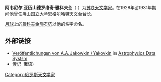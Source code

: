 '''阿韦尼尔·亚历山德罗维奇·雅科夫金'''（{{lang-ru|Авенир Александрович Яковкин}} {{bd|1887年||1974年}}）为[[苏联|苏联]][[天文学家|天文学家]]。在1928年至1931年期间他曾任[[喀山联邦大学|喀山国立大学]]恩格尔哈特天文台台长。

[[月球|月球]]上的[[雅科夫金陨石坑|雅科夫金陨石坑]]以他的名字命名。

==外部链接==
* [http://adsabs.harvard.edu/cgi-bin/nph-abs_connect?db_key=AST&db_key=PRE&qform=AST&arxiv_sel=astro-ph&arxiv_sel=cond-mat&arxiv_sel=cs&arxiv_sel=gr-qc&arxiv_sel=hep-ex&arxiv_sel=hep-lat&arxiv_sel=hep-ph&arxiv_sel=hep-th&arxiv_sel=math&arxiv_sel=math-ph&arxiv_sel=nlin&arxiv_sel=nucl-ex&arxiv_sel=nucl-th&arxiv_sel=physics&arxiv_sel=quant-ph&arxiv_sel=q-bio&sim_query=YES&ned_query=YES&adsobj_query=YES&aut_logic=OR&obj_logic=OR&author=Jakowkin%0D%0AYakovkin%2C+A.+A.&object=&start_mon=&start_year=&end_mon=&end_year=&ttl_logic=OR&title=&txt_logic=OR&text=&nr_to_return=200&start_nr=1&jou_pick=ALL&ref_stems=&data_and=ALL&group_and=ALL&start_entry_day=&start_entry_mon=&start_entry_year=&end_entry_day=&end_entry_mon=&end_entry_year=&min_score=&sort=SCORE&data_type=SHORT&aut_syn=YES&ttl_syn=YES&txt_syn=YES&aut_wt=1.0&obj_wt=1.0&ttl_wt=0.3&txt_wt=3.0&aut_wgt=YES&obj_wgt=YES&ttl_wgt=YES&txt_wgt=YES&ttl_sco=YES&txt_sco=YES&version=1 Veröffentlichungen von A.A. Jakowkin / Yakovkin] {{Wayback|url=http://adsabs.harvard.edu/cgi-bin/nph-abs_connect?db_key=AST&db_key=PRE&qform=AST&arxiv_sel=astro-ph&arxiv_sel=cond-mat&arxiv_sel=cs&arxiv_sel=gr-qc&arxiv_sel=hep-ex&arxiv_sel=hep-lat&arxiv_sel=hep-ph&arxiv_sel=hep-th&arxiv_sel=math&arxiv_sel=math-ph&arxiv_sel=nlin&arxiv_sel=nucl-ex&arxiv_sel=nucl-th&arxiv_sel=physics&arxiv_sel=quant-ph&arxiv_sel=q-bio&sim_query=YES&ned_query=YES&adsobj_query=YES&aut_logic=OR&obj_logic=OR&author=Jakowkin%0D%0AYakovkin%2C+A.+A.&object=&start_mon=&start_year=&end_mon=&end_year=&ttl_logic=OR&title=&txt_logic=OR&text=&nr_to_return=200&start_nr=1&jou_pick=ALL&ref_stems=&data_and=ALL&group_and=ALL&start_entry_day=&start_entry_mon=&start_entry_year=&end_entry_day=&end_entry_mon=&end_entry_year=&min_score=&sort=SCORE&data_type=SHORT&aut_syn=YES&ttl_syn=YES&txt_syn=YES&aut_wt=1.0&obj_wt=1.0&ttl_wt=0.3&txt_wt=3.0&aut_wgt=YES&obj_wgt=YES&ttl_wgt=YES&txt_wgt=YES&ttl_sco=YES&txt_sco=YES&version=1 |date=20190713181836 }} im [[天體物理數據系統|Astrophysics Data System]]
* [http://www.astronet.ru/db/msg/1219837/ 传记] {{Wayback|url=http://www.astronet.ru/db/msg/1219837/ |date=20170522210043 }} (俄语)

{{DEFAULTSORT:阿韦尼尔·亚历山德罗维奇·雅科夫金}}
[[Category:俄罗斯天文学家|Category:俄罗斯天文学家]]
{{Europe-astronomer-stub}}